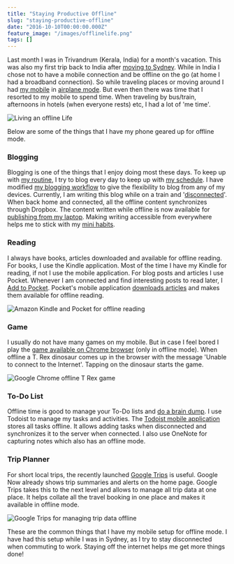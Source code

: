 ```yaml
---
title: "Staying Productive Offline"
slug: "staying-productive-offline"
date: "2016-10-10T00:00:00.000Z"
feature_image: "/images/offlinelife.png"
tags: []
---
```


Last month I was in Trivandrum (Kerala, India) for a month's vacation. This was also my first trip back to India after [moving to Sydney](__GHOST_URL__/blog/finding-a-job-abroad/). While in India I chose not to have a mobile connection and be offline on the go (at home I had a broadband connection). So while traveling places or moving around I had [my mobile](__GHOST_URL__/blog/review-two-months-and-counting-android-and-nexus-5/) in [airplane mode](https://en.wikipedia.org/wiki/Airplane_mode). But even then there was time that I resorted to my mobile to spend time. When traveling by bus/train, afternoons in hotels (when everyone rests) etc, I had a lot of 'me time'.

![Living an offline Life](/images/offlinelife.png)

Below are some of the things that I have my phone geared up for offline mode.

### Blogging

Blogging is one of the things that I enjoy doing most these days. To keep up with [my routine](__GHOST_URL__/blog/morning-routine/), I try to blog every day to keep up with [my schedule](__GHOST_URL__/blog/blogging-schedule/). I have modified [my blogging workflow](__GHOST_URL__/blog/optimizing-octopress-workflow-for-new-posts/) to give the flexibility to blog from any of my devices. Currently, I am writing this blog while on a train and '[disconnected](https://en.wikipedia.org/wiki/Online_and_offline)'. When back home and connected, all the offline content synchronizes through Dropbox. The content written while offline is now available for [publishing from my laptop](__GHOST_URL__/blog/continuos-delivery-of-octopress-blog-using-travisci-and-docker/). Making writing accessible from everywhere helps me to stick with my [mini habits](__GHOST_URL__/blog/morning-routine/).

### Reading

I always have books, articles downloaded and available for offline reading. For books, I use the Kindle application. Most of the time I have my Kindle for reading, if not I use the mobile application. For blog posts and articles I use Pocket. Whenever I am connected and find interesting posts to read later, I [Add to Pocket](https://getpocket.com/add/?ep=1). Pocket's mobile application [downloads articles](https://help.getpocket.com/article/960-using-pocket-offline-on-android) and makes them available for offline reading.

![Amazon Kindle and Pocket for offline reading](/images/offlinelife_reading.png)

### Game

I usually do not have many games on my mobile. But in case I feel bored I play the [game available on Chrome browser](http://mashable.com/2014/09/25/chrome-t-rex-game/) (only in offline mode). When offline a T. Rex dinosaur comes up in the browser with the message 'Unable to connect to the Internet'. Tapping on the dinosaur starts the game.

![Google Chrome offline T Rex game](/images/offlinelife_chrome_game.gif)

### To-Do List

Offline time is good to manage your To-Do lists and [do a brain dump](__GHOST_URL__/blog/morning-routine/). I use Todoist to manage my tasks and activities. The [Todoist mobile application](https://support.todoist.com/hc/en-us/articles/205383721-Apps) stores all tasks offline. It allows adding tasks when disconnected and synchronizes it to the server when connected. I also use OneNote for capturing notes which also has an offline mode.

### Trip Planner

For short local trips, the recently launched [Google Trips](https://get.google.com/trips/) is useful. Google Now already shows trip summaries and alerts on the home page. Google Trips takes this to the next level and allows to manage all trip data at one place. It helps collate all the travel booking in one place and makes it available in offline mode.

![Google Trips for managing trip data offline](/images/offlinelife_trips.png)

These are the common things that I have my mobile setup for offline mode. I have had this setup while I was in Sydney, as I try to stay disconnected when commuting to work. Staying off the internet helps me get more things done!